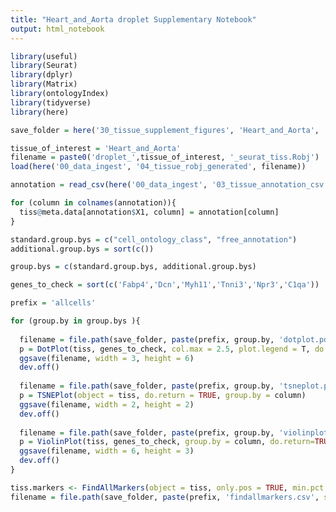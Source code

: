 ```yaml
---
title: "Heart_and_Aorta droplet Supplementary Notebook"
output: html_notebook
---
```


```r
library(useful)
library(Seurat)
library(dplyr)
library(Matrix)
library(ontologyIndex)
library(tidyverse)
library(here)

save_folder = here('30_tissue_supplement_figures', 'Heart_and_Aorta', 'droplet')

tissue_of_interest = 'Heart_and_Aorta'
filename = paste0('droplet_',tissue_of_interest, '_seurat_tiss.Robj')
load(here('00_data_ingest', '04_tissue_robj_generated', filename))

annotation = read_csv(here('00_data_ingest', '03_tissue_annotation_csv', 'Heart_and_Aorta_droplet_annotation.csv'))

for (column in colnames(annotation)){
  tiss@meta.data[annotation$X1, column] = annotation[column]
}

standard.group.bys = c("cell_ontology_class", "free_annotation")
additional.group.bys = sort(c())

group.bys = c(standard.group.bys, additional.group.bys)

genes_to_check = sort(c('Fabp4','Dcn','Myh11','Tnni3','Npr3','C1qa'))
```

```r

prefix = 'allcells'

for (group.by in group.bys ){
  
  filename = file.path(save_folder, paste(prefix, group.by, 'dotplot.pdf', sep='_'))
  p = DotPlot(tiss, genes_to_check, col.max = 2.5, plot.legend = T, do.return = T, group.by = column) + coord_flip()
  ggsave(filename, width = 3, height = 6)
  dev.off()
  
  filename = file.path(save_folder, paste(prefix, group.by, 'tsneplot.pdf', sep='_'))
  p = TSNEPlot(object = tiss, do.return = TRUE, group.by = column)
  ggsave(filename, width = 2, height = 2)
  dev.off()
  
  filename = file.path(save_folder, paste(prefix, group.by, 'violinplot.pdf', sep='_'))
  p = ViolinPlot(tiss, genes_to_check, group.by = column, do.return=TRUE)
  ggsave(filename, width = 6, height = 3)
  dev.off()
}
```



```r
tiss.markers <- FindAllMarkers(object = tiss, only.pos = TRUE, min.pct = 0.25, thresh.use = 0.25)
filename = file.path(save_folder, paste(prefix, 'findallmarkers.csv', sep='_'))
```

